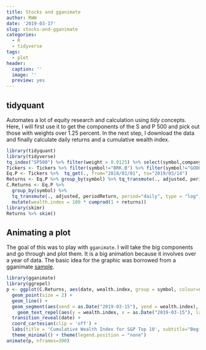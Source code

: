 ---
title: Stocks and gganimate
author: RWW
date: '2019-03-17'
slug: stocks-and-gganimate
categories:
  - R
  - tidyverse
tags:
  - plot
header:
  caption: ''
  image: ''
  preview: yes
---

## tidyquant

Automates a lot of equity research and calculation using *tidy* concepts.  Here, I will first use it to get the components of the S and P 500 and pick out those with weights over 1.25 percent.  In the next step, I download the data and finally calculate daily returns and a cumulative wealth index.

```{r cars, message=FALSE}
library(tidyquant)
library(tidyverse)
tq_index("SP500") %>% filter(weight > 0.0125) %>% select(symbol,company) -> Tickers
Tickers <- Tickers %>% filter(symbol!="BRK.B") %>% filter(symbol!="GOOGL")
Eq.P <- Tickers %>%  tq_get(., from="2018/01/01", to="2019/03/14") 
Returns <- Eq.P %>% group_by(symbol) %>% tq_transmute(., adjusted, periodReturn, period="daily")
C.Returns <- Eq.P %>% 
  group_by(symbol) %>% 
  tq_transmute(., adjusted, periodReturn, period="daily", type = "log", col_rename = "returns") %>% 
  mutate(wealth.index = 100 * cumprod(1 + returns))
library(skimr)
Returns %>% skim()
```

## Animating a plot

The goal of this was to play with `gganimate`.  I will take the big components and go through and plot them.  It is a big animation because it involves over a year of data.  The basic idea for the graphic was borrowed from a gganimate [sample](https://github.com/thomasp85/gganimate/wiki/Temperature-time-series).

```{r AnimPlot}
library(gganimate)
library(ggrepel)
p <- ggplot(C.Returns, aes(date, wealth.index, group = symbol, colour=symbol)) + 
  geom_point(size = 2) + 
  geom_line() + 
  geom_segment(aes(xend = as.Date("2019-03-15"), yend = wealth.index), linetype = 2) + 
    geom_text_repel(aes(y = wealth.index, x = as.Date("2019-03-15"), label = symbol), hjust = 1, nudge_x = 8) +
  transition_reveal(date) + 
  coord_cartesian(clip = 'off') + 
  labs(title = 'Cumulative Wealth Index for S&P Top 10', subtitle="Begins January 1, 2018: Base 100", y = 'Cumulative Change', x = 'Date') +
  theme_minimal() + theme(legend.position = "none")
animate(p, nframes=300)
```
